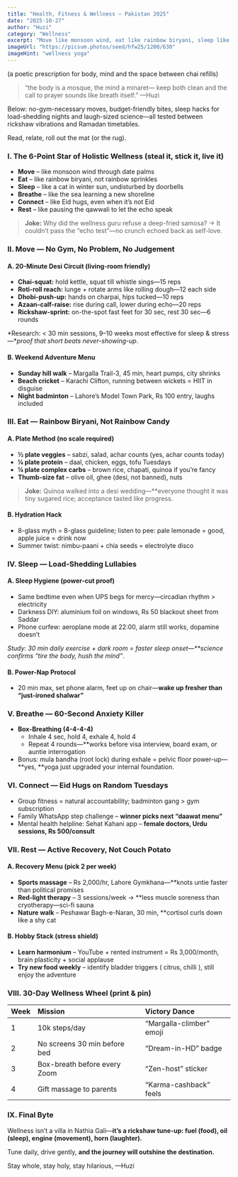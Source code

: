 ```yaml
---
title: "Health, Fitness & Wellness — Pakistan 2025"
date: "2025-10-27"
author: "Huzi"
category: "Wellness"
excerpt: "Move like monsoon wind, eat like rainbow biryani, sleep like a cat in winter sun—your full-body, full-heart guide to living well in Pakistani time."
imageUrl: "https://picsum.photos/seed/hfw25/1200/630"
imageHint: "wellness yoga"
---
```


(a poetic prescription for body, mind and the space between chai refills)

> “the body is a mosque, the mind a minaret—
> keep both clean and the call to prayer sounds like breath itself.”
> —Huzi

Below: no-gym-necessary moves, budget-friendly bites, sleep hacks for load-shedding nights and laugh-sized science—all tested between rickshaw vibrations and Ramadan timetables.

Read, relate, roll out the mat (or the rug).

### I. The 6-Point Star of Holistic Wellness (steal it, stick it, live it)

-   **Move** – like monsoon wind through date palms
-   **Eat** – like rainbow biryani, not rainbow sprinkles
-   **Sleep** – like a cat in winter sun, undisturbed by doorbells
-   **Breathe** – like the sea learning a new shoreline
-   **Connect** – like Eid hugs, even when it’s not Eid
-   **Rest** – like pausing the qawwali to let the echo speak

> **Joke:** Why did the wellness guru refuse a deep-fried samosa?
> → It couldn’t pass the “echo test”—no crunch echoed back as self-love.

### II. Move — No Gym, No Problem, No Judgement

#### A. 20-Minute Desi Circuit (living-room friendly)

-   **Chai-squat:** hold kettle, squat till whistle sings—15 reps
-   **Roti-roll reach:** lunge + rotate arms like rolling dough—12 each side
-   **Dhobi-push-up:** hands on charpai, hips tucked—10 reps
-   **Azaan-calf-raise:** rise during call, lower during echo—20 reps
-   **Rickshaw-sprint:** on-the-spot fast feet for 30 sec, rest 30 sec—6 rounds

*Research: < 30 min sessions, 9–10 weeks most effective for sleep & stress—**proof that short beats never-showing-up*.

#### B. Weekend Adventure Menu

-   **Sunday hill walk** – Margalla Trail-3, 45 min, heart pumps, city shrinks
-   **Beach cricket** – Karachi Clifton, running between wickets = HIIT in disguise
-   **Night badminton** – Lahore’s Model Town Park, Rs 100 entry, laughs included

### III. Eat — Rainbow Biryani, Not Rainbow Candy

#### A. Plate Method (no scale required)

-   **½ plate veggies** – sabzi, salad, achar counts (yes, achar counts today)
-   **¼ plate protein** – daal, chicken, eggs, tofu Tuesdays
-   **¼ plate complex carbs** – brown rice, chapati, quinoa if you’re fancy
-   **Thumb-size fat** – olive oil, ghee (desi, not banned), nuts

> **Joke:** Quinoa walked into a desi wedding—**everyone thought it was tiny sugared rice; acceptance tasted like progress.

#### B. Hydration Hack

-   8-glass myth = 8-glass guideline; listen to pee: pale lemonade = good, apple juice = drink now
-   Summer twist: nimbu-paani + chia seeds = electrolyte disco

### IV. Sleep — Load-Shedding Lullabies

#### A. Sleep Hygiene (power-cut proof)

-   Same bedtime even when UPS begs for mercy—circadian rhythm > electricity
-   Darkness DIY: aluminium foil on windows, Rs 50 blackout sheet from Saddar
-   Phone curfew: aeroplane mode at 22:00, alarm still works, dopamine doesn’t

*Study: 30 min daily exercise + dark room = faster sleep onset—**science confirms “tire the body, hush the mind”*.

#### B. Power-Nap Protocol

-   20 min max, set phone alarm, feet up on chair—**wake up fresher than “just-ironed shalwar”**

### V. Breathe — 60-Second Anxiety Killer

-   **Box-Breathing (4-4-4-4)**
    -   Inhale 4 sec, hold 4, exhale 4, hold 4
    -   Repeat 4 rounds—**works before visa interview, board exam, or auntie interrogation
-   Bonus: mula bandha (root lock) during exhale = pelvic floor power-up—**yes, **yoga just upgraded your internal foundation.

### VI. Connect — Eid Hugs on Random Tuesdays

-   Group fitness = natural accountability; badminton gang > gym subscription
-   Family WhatsApp step challenge – **winner picks next “daawat menu”**
-   Mental health helpline: Sehat Kahani app – **female doctors, Urdu sessions, Rs 500/consult**

### VII. Rest — Active Recovery, Not Couch Potato

#### A. Recovery Menu (pick 2 per week)

-   **Sports massage** – Rs 2,000/hr, Lahore Gymkhana—**knots untie faster than political promises
-   **Red-light therapy** – 3 sessions/week → **less muscle soreness than cryotherapy—sci-fi sauna
-   **Nature walk** – Peshawar Bagh-e-Naran, 30 min, **cortisol curls down like a shy cat

#### B. Hobby Stack (stress shield)

-   **Learn harmonium** – YouTube + rented instrument = Rs 3,000/month, brain plasticity + social applause
-   **Try new food weekly** – identify bladder triggers ( citrus, chilli ), still enjoy the adventure

### VIII. 30-Day Wellness Wheel (print & pin)

| Week | Mission                       | Victory Dance            |
| :--- | :---------------------------- | :----------------------- |
| 1    | 10k steps/day                 | “Margalla-climber” emoji |
| 2    | No screens 30 min before bed  | “Dream-in-HD” badge      |
| 3    | Box-breath before every Zoom  | “Zen-host” sticker       |
| 4    | Gift massage to parents       | “Karma-cashback” feels   |

### IX. Final Byte

Wellness isn’t a villa in Nathia Gali—**it’s a rickshaw tune-up: fuel (food), oil (sleep), engine (movement), horn (laughter).**

Tune daily, drive gently, **and the journey will outshine the destination.**

Stay whole, stay holy, stay hilarious,
—Huzi

